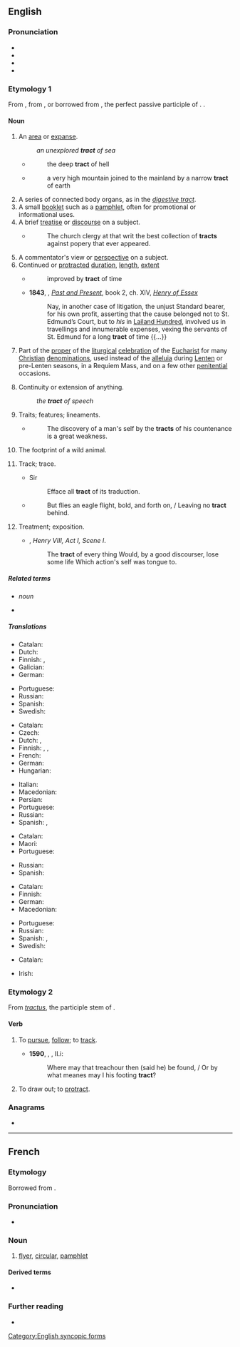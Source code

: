 ==English==
{{wikipedia}}

===Pronunciation===
* {{IPA|/tɹækt/|lang=en}}
* {{audio|en-us-tract.ogg|Audio (US)|lang=en}}
* {{homophones|tracked|lang=en}}
* {{rhymes|ækt|lang=en}}

===Etymology 1===
From {{m|en|tractate}}, from {{der|en|la|tractatus}}, or borrowed from {{bor|en|la|tractus}}, the perfect passive participle of {{m|la|trahō}}. {{doublet|trait|lang=en}}.

====Noun====
{{en-noun}}

# An [[area]] or [[expanse]].
#: ''an unexplored '''tract''' of sea''
#* {{rfdate|and other bibliographic particulars, eg, title of work, page, url, full name of author}} {{w|John Milton}}
#*: the deep '''tract''' of hell
#* {{rfdate|and other bibliographic particulars, eg, title of work, page, url, full name of author}} {{w|Addison}}
#*: a very high mountain joined to the mainland by a narrow '''tract''' of earth
# A series of connected body organs, as in the ''[[digestive tract]]''.
# A small [[booklet]] such as a [[pamphlet]], often for promotional or informational uses.
# A brief [[treatise]] or [[discourse]] on a subject.
#* {{rfdate|and other bibliographic particulars, eg, title of work, page, url, full name of author}} {{w|Jonathan Swift}}
#*: The church clergy at that writ the best collection of '''tracts''' against popery that ever appeared.
# A commentator's view or [[perspective]] on a subject.
# Continued or [[protracted]] [[duration]], [[length]], [[extent]]
#* {{rfdate|and other bibliographic particulars, eg, title of work, page, url, full name of author}} {{w|John Milton}}
#*: improved by '''tract''' of time
#* '''1843''', {{w|Thomas Carlyle}}, ''[[:w:Past and Present (book)|Past and Present]]'', book 2, ch. XIV, ''[[:w:Henry d'Essex|Henry of Essex]]''
#*: Nay, in another case of litigation, the unjust Standard bearer, for his own profit, asserting that the cause belonged not to St. Edmund’s Court, but to ''his'' in [[:w:Leyland (hundred)|Lailand Hundred]], involved us in travellings and innumerable expenses, vexing the servants of St. Edmund for a long '''tract''' of time {{...}}
# Part of the [[proper]] of the [[liturgical]] [[celebration]] of the [[Eucharist]] for many [[Christian]] [[denomination]]s, used instead of the [[alleluia]] during [[Lenten]] or pre-Lenten seasons, in a Requiem Mass, and on a few other [[penitential]] occasions.
# {{lb|en|obsolete}} Continuity or extension of anything.
#: ''the '''tract''' of speech''
#: {{rfquotek|Older}}
# {{lb|en|obsolete}} Traits; features; lineaments.
#* {{rfdate|and other bibliographic particulars, eg, title of work, page, url, full name of author}} {{w|Francis Bacon}}
#*: The discovery of a man's self by the '''tracts''' of his countenance is a great weakness.
# {{lb|en|obsolete}} The footprint of a wild animal.
#: {{rfquotek|Dryden}}
# {{lb|en|obsolete}} Track; trace.
#* {{rfdate|and other bibliographic particulars, eg, title of work, page, url, full name of author}} Sir {{w|Thomas Browne}}
#*: Efface all '''tract''' of its traduction.
#* {{rfdate|and other bibliographic particulars, eg, title of work, page, url, full name of author}} {{w|William Shakespeare}}
#*: But flies an eagle flight, bold, and forth on, / Leaving no '''tract''' behind.
# {{lb|en|obsolete}} Treatment; exposition.
#* {{rfdate}} {{w|William Shakespeare}}, ''Henry VIII, Act I, Scene I''.
#*:The '''tract''' of every thing Would, by a good discourser, lose some life Which action's self was tongue to.

=====Related terms=====
* {{l|en|tractate}} ''noun''
* {{l|en|trait}}

=====Translations=====
{{trans-top|an area}}
* Catalan: {{t+|ca|extensió|f}}
* Dutch: {{t+|nl|gebied|n}}
* Finnish: {{t+|fi|alue}}, {{t+|fi|seutu}}
* Galician: {{t+|gl|extensión|f}}
* German: {{t+|de|Gebiet|n}}
{{trans-mid}}
* Portuguese: {{t+|pt|extensão|m}}
* Russian: {{t+|ru|уча́сток|m}}
* Spanish: {{t+|es|extensión|f}}
* Swedish: {{t+|sv|trakt}}
{{trans-bottom}}

{{trans-top|a series of connected body organs}}
* Catalan: {{t+|ca|tracte|m}}
* Czech: {{t+|cs|ústrojí|n}}
* Dutch: {{t+|nl|kanaal|n}}, {{t+|nl|stelsel|n}}
* Finnish: {{t+|fi|elimet}}, {{t+|fi|kanava}}, {{t+|fi|juoste}}
* French: {{t+|fr|appareil|m}}
* German: {{t+|de|Trakt|m}}
* Hungarian: {{t|hu|traktus}}
{{trans-mid}}
* Italian: {{t+|it|apparato}}
* Macedonian: {{t|mk|провод|m|tr=próvod|sc=Cyrl}}
* Persian: {{t+|fa|دستگاه|tr=dastgâh|sc=fa-Arab}}
* Portuguese: {{t+|pt|aparelho}}
* Russian: {{t+|ru|тракт|m}}
* Spanish: {{t+|es|tracto|m}}, {{t+|es|aparato}}
{{trans-bottom}}

{{trans-top|a small booklet}}
* Catalan: {{t+|ca|fullet|m}}
* Maori: {{t|mi|mātārere}}
* Portuguese: {{t+|pt|panfleto|m}}
{{trans-mid}}
* Russian: {{t+|ru|брошю́ра|f}}
* Spanish: {{t+|es|folleto|m}}
{{trans-bottom}}

{{trans-top|a brief treatise}}
* Catalan: {{t+|ca|tractat|m}}
* Finnish: {{t|fi|traktaatti}}
* German: {{t+|de|Traktat|n}}
* Macedonian: {{t|mk|расправа|f|tr=rásprava|sc=Cyrl}}
{{trans-mid}}
* Portuguese: {{t+|pt|tratado|m}}
* Russian: {{t+|ru|тракта́т|m}}
* Spanish: {{t+|es|tratado|m}},
* Swedish: {{t+|sv|traktat}}
{{trans-bottom}}

{{checktrans-top}}
* Catalan: {{t-check|ca|opuscle|m}}
{{trans-mid}}
* Irish: {{t-check|ga|réimse|m}}
{{trans-bottom}}

===Etymology 2===
From ''[[tractus]]'', the participle stem of {{etyl|la|en}} {{m|la|trahere}}.

====Verb====
{{en-verb}}

# {{lb|en|obsolete}} To [[pursue]], [[follow]]; to [[track]].
#* '''1590''', {{w|Edmund Spenser}}, ''{{w|The Faerie Queene}}'', II.i:
#*: Where may that treachour then (said he) be found, / Or by what meanes may I his footing '''tract'''?
# {{lb|en|obsolete}} To draw out; to [[protract]].
#: {{rfquotek|Ben Jonson}}

===Anagrams===
* {{anagrams|en|T-cart}}

[[Category:English syncopic forms]]

----

==French==

===Etymology===
Borrowed from {{bor|fr|en|tract}}.

===Pronunciation===
* {{fr-IPA|tracte}}

===Noun===
{{fr-noun|m}}

# [[flyer]], [[circular]], [[pamphlet]]

====Derived terms====
* {{l|fr|tracter}}

===Further reading===
* {{R:TLFi}}